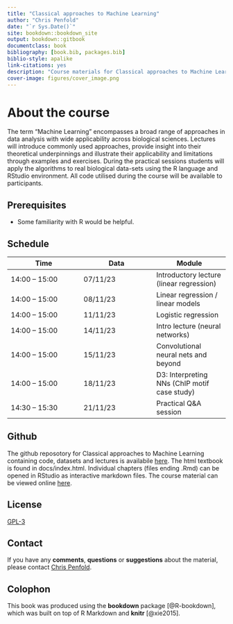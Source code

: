 ```yaml
--- 
title: "Classical approaches to Machine Learning"
author: "Chris Penfold"
date: "`r Sys.Date()`"
site: bookdown::bookdown_site
output: bookdown::gitbook
documentclass: book
bibliography: [book.bib, packages.bib]
biblio-style: apalike
link-citations: yes
description: "Course materials for Classical approaches to Machine Learning"
cover-image: figures/cover_image.png
---
```


# About the course 

The term “Machine Learning” encompasses a broad range of approaches in data analysis with wide applicability across biological sciences. Lectures will introduce commonly used approaches, provide insight into their theoretical underpinnings and illustrate their applicability and limitations through examples and exercises. During the practical sessions students will apply the algorithms to real biological data-sets using the R language and RStudio environment. All code utilised during the course will be available to participants.

## Prerequisites

* Some familiarity with R would be helpful.

## Schedule

Time | Data | Module
--- | --- | ---
14:00 – 15:00 | 07/11/23 | Introductory lecture (linear regression)
14:00 – 15:00 | 08/11/23 | Linear regression / linear models 
14:00 – 15:00 | 11/11/23 | Logistic regression
14:00 – 15:00 | 14/11/23 | Intro lecture (neural networks)
14:00 – 15:00 | 15/11/23 | Convolutional neural nets and beyond
14:00 – 15:00 | 18/11/23 | D3: Interpreting NNs (ChIP motif case study)
14:30 – 15:30 | 21/11/23 | Practical Q&A session

## Github
The github reposotory for Classical approaches to Machine Learning containing code, datasets and lectures is availabile [here](https://github.com/cap76/AZCourse_Winter2022). The html textbook is found in docs/index.html. Individual chapters (files ending .Rmd) can be opened in RStudio as interactive markdown files. The course material can be viewed online [here](https://cap76.github.io/intro-machine-learning-2021/).

## License
[GPL-3](https://www.gnu.org/licenses/gpl-3.0.en.html)

## Contact
If you have any **comments**, **questions** or **suggestions** about the material, please contact <a href="mailto:cap76@cam.ac.uk">Chris Penfold</a>.

## Colophon

This book was produced using the **bookdown** package [@R-bookdown], which was built on top of R Markdown and **knitr** [@xie2015].
